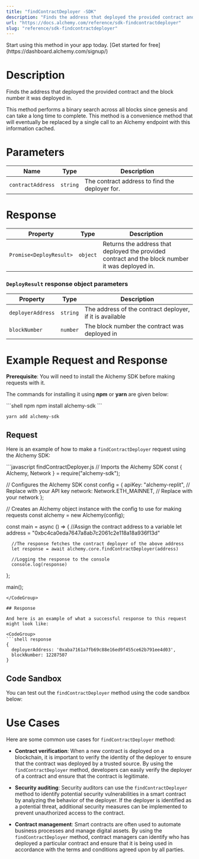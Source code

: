 ```yaml
---
title: "findContractDeployer -SDK"
description: "Finds the address that deployed the provided contract and block number it was deployed in."
url: "https://docs.alchemy.com/reference/sdk-findcontractdeployer"
slug: "reference/sdk-findcontractdeployer"
---
```


<Tip title="Don’t have an API key?" icon="star">
  Start using this method in your app today. [Get started for free](https://dashboard.alchemy.com/signup/)
</Tip>

# Description

Finds the address that deployed the provided contract and the block number it was deployed in.

<Info>
  This method performs a binary search across all blocks since genesis and can take a long time to complete. This method is a convenience method that will eventually be replaced by a single call to an Alchemy endpoint with this information cached.
</Info>

# Parameters

| Name              | Type     | Description                                    |
| ----------------- | -------- | ---------------------------------------------- |
| `contractAddress` | `string` | The contract address to find the deployer for. |

# Response

| Property                | Type     | Description                                                                                      |
| ----------------------- | -------- | ------------------------------------------------------------------------------------------------ |
| `Promise<DeployResult>` | `object` | Returns the address that deployed the provided contract and the block number it was deployed in. |

### `DeployResult` response object parameters

| Property          | Type     | Description                                              |
| ----------------- | -------- | -------------------------------------------------------- |
| `deployerAddress` | `string` | The address of the contract deployer, if it is available |
| `blockNumber`     | `number` | The block number the contract was deployed in            |

# Example Request and Response

**Prerequisite**: You will need to install the Alchemy SDK before making requests with it.

The commands for installing it using **npm** or **yarn** are given below:

<CodeGroup>
  ```shell npm
  npm install alchemy-sdk
  ```

  ```shell yarn
  yarn add alchemy-sdk
  ```
</CodeGroup>

## Request

Here is an example of how to make a `findContractDeployer` request using the Alchemy SDK:

<CodeGroup>
  ```javascript findContractDeployer.js
  // Imports the Alchemy SDK
  const { Alchemy, Network } = require("alchemy-sdk");

  // Configures the Alchemy SDK
  const config = {
      apiKey: "alchemy-replit", // Replace with your API key
      network: Network.ETH_MAINNET, // Replace with your network
  };

  // Creates an Alchemy object instance with the config to use for making requests
  const alchemy = new Alchemy(config);

  const main = async () => {
      //Assign the contract address to a variable
      let address = "0xbc4ca0eda7647a8ab7c2061c2e118a18a936f13d"

      //The response fetches the contract deployer of the above address
      let response = await alchemy.core.findContractDeployer(address)

      //Logging the response to the console
      console.log(response)
  };

  main();
  ```
</CodeGroup>

## Response

And here is an example of what a successful response to this request might look like:

<CodeGroup>
  ```shell response
  {
    deployerAddress: '0xaba7161a7fb69c88e16ed9f455ce62b791ee4d03',
    blockNumber: 12287507
  }
  ```
</CodeGroup>

## Code Sandbox

You can test out the `findContractDeployer` method using the code sandbox below:

# Use Cases

Here are some common use cases for `findContractDeployer` method:

* **Contract verification**: When a new contract is deployed on a blockchain, it is important to verify the identity of the deployer to ensure that the contract was deployed by a trusted source. By using the `findContractDeployer` method, developers can easily verify the deployer of a contract and ensure that the contract is legitimate.

* **Security auditing**: Security auditors can use the `findContractDeployer` method to identify potential security vulnerabilities in a smart contract by analyzing the behavior of the deployer. If the deployer is identified as a potential threat, additional security measures can be implemented to prevent unauthorized access to the contract.

* **Contract management**: Smart contracts are often used to automate business processes and manage digital assets. By using the `findContractDeployer` method, contract managers can identify who has deployed a particular contract and ensure that it is being used in accordance with the terms and conditions agreed upon by all parties.
